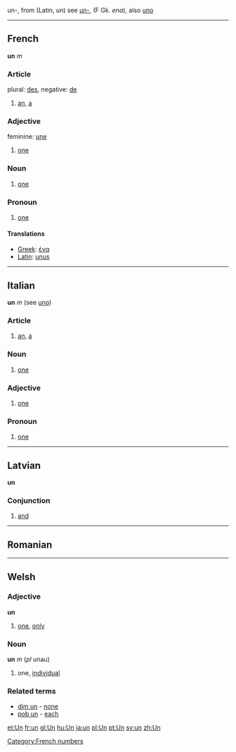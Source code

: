un-, from (Latin, ''un'') see [[un-]], (F Gk. ''ena''), also [[uno]]

----

==French== 
'''un''' ''m''
===Article===
plural: [[des]], negative: [[de]]
# [[an]], [[a]]

===Adjective===
feminine: [[une]]
# [[one]]

===Noun===
# [[one]]

===Pronoun===

#[[one]]

====Translations====
*[[Greek]]: [[ένα]]
*[[Latin]]: [[unus]]

----

==Italian==
'''un''' ''m'' (see [[uno]])
===Article===
# [[an]], [[a]]

===Noun===
# [[one]]

===Adjective===
# [[one]]

===Pronoun===

# [[one]]

----

==Latvian==
'''un'''
===Conjunction===

# [[and]]

----

==Romanian==
----

==Welsh==
===Adjective===
'''un'''
# [[one]], [[only]]
===Noun===
'''un''' ''m'' (''pl'' unau)
# one, [[individual]]
===Related terms===
* [[dim un]] - [[none]]
* [[pob un]] - [[each]]

[[et:Un]]
[[fr:un]]
[[gl:Un]]
[[hu:Un]]
[[ja:un]]
[[pl:Un]]
[[pt:Un]]
[[sv:un]]
[[zh:Un]]
[[Category:French numbers]]